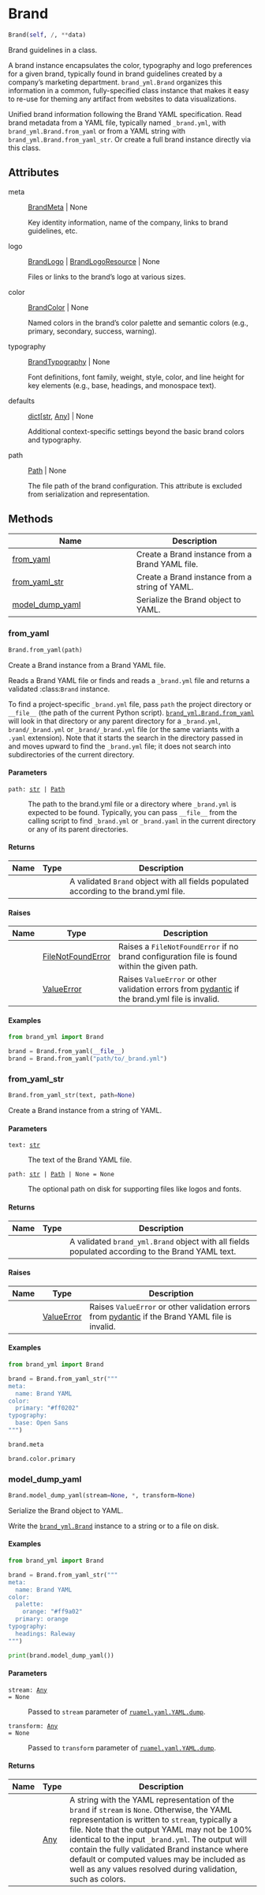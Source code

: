 # Brand { #brand_yml.Brand }

```python
Brand(self, /, **data)
```

Brand guidelines in a class.

A brand instance encapsulates the color, typography and logo preferences for
a given brand, typically found in brand guidelines created by a company's
marketing department. `brand_yml.Brand` organizes this information in a
common, fully-specified class instance that makes it easy to re-use for
theming any artifact from websites to data visualizations.

Unified brand information following the Brand YAML specification. Read brand
metadata from a YAML file, typically named `_brand.yml`, with
`brand_yml.Brand.from_yaml` or from a YAML string with
`brand_yml.Brand.from_yaml_str`. Or create a full brand instance directly
via this class.

## Attributes {.doc-section .doc-section-attributes}

meta

:   [BrandMeta](`brand_yml.meta.BrandMeta`) \| None

    Key identity information, name of the company, links to brand
    guidelines, etc.

logo

:   [BrandLogo](`brand_yml.logo.BrandLogo`) \| [BrandLogoResource](`brand_yml.logo.BrandLogoResource`) \| None

    Files or links to the brand's logo at various sizes.

color

:   [BrandColor](`brand_yml.color.BrandColor`) \| None

    Named colors in the brand's color palette and semantic colors (e.g.,
    primary, secondary, success, warning).

typography

:   [BrandTypography](`brand_yml.typography.BrandTypography`) \| None

    Font definitions, font family, weight, style, color, and line height for
    key elements (e.g., base, headings, and monospace text).

defaults

:   [dict](`dict`)\[[str](`str`), [Any](`typing.Any`)\] \| None

    Additional context-specific settings beyond the basic brand colors and
    typography.

path

:   [Path](`pathlib.Path`) \| None

    The file path of the brand configuration. This attribute is excluded
    from serialization and representation.

## Methods

| Name | Description |
| --- | --- |
| [from_yaml](#brand_yml.Brand.from_yaml) | Create a Brand instance from a Brand YAML file. |
| [from_yaml_str](#brand_yml.Brand.from_yaml_str) | Create a Brand instance from a string of YAML. |
| [model_dump_yaml](#brand_yml.Brand.model_dump_yaml) | Serialize the Brand object to YAML. |

### from_yaml { #brand_yml.Brand.from_yaml }

```python
Brand.from_yaml(path)
```

Create a Brand instance from a Brand YAML file.

Reads a Brand YAML file or finds and reads a `_brand.yml` file and
returns a validated :class:`Brand` instance.

To find a project-specific `_brand.yml` file, pass `path` the project
directory or `__file__` (the path of the current Python script).
[`brand_yml.Brand.from_yaml`](`brand_yml.Brand.from_yaml`) will look in
that directory or any parent directory for a `_brand.yml`,
`brand/_brand.yml` or `_brand/_brand.yml` file (or the same variants
with a `.yaml` extension). Note that it starts the search in the
directory passed in and moves upward to find the `_brand.yml` file; it
does not search into subdirectories of the current directory.

#### Parameters {.doc-section .doc-section-parameters}

<code><span class="parameter-name">path</span><span class="parameter-annotation-sep">:</span> <span class="parameter-annotation">[str](`str`) \| [Path](`pathlib.Path`)</span></code>

:   The path to the brand.yml file or a directory where `_brand.yml` is
    expected to be found. Typically, you can pass `__file__` from the
    calling script to find `_brand.yml` or `_brand.yaml` in the current
    directory or any of its parent directories.

#### Returns {.doc-section .doc-section-returns}

| Name   | Type   | Description                                                                           |
|--------|--------|---------------------------------------------------------------------------------------|
|        |        | A validated `Brand` object with all fields populated according to the brand.yml file. |

#### Raises {.doc-section .doc-section-raises}

| Name   | Type                                     | Description                                                                                                                         |
|--------|------------------------------------------|-------------------------------------------------------------------------------------------------------------------------------------|
|        | [FileNotFoundError](`FileNotFoundError`) | Raises a `FileNotFoundError` if no brand configuration file is found within the given path.                                         |
|        | [ValueError](`ValueError`)               | Raises `ValueError` or other validation errors from [pydantic](https://docs.pydantic.dev/latest/) if the brand.yml file is invalid. |

#### Examples {.doc-section .doc-section-examples}

```python
from brand_yml import Brand

brand = Brand.from_yaml(__file__)
brand = Brand.from_yaml("path/to/_brand.yml")
```

### from_yaml_str { #brand_yml.Brand.from_yaml_str }

```python
Brand.from_yaml_str(text, path=None)
```

Create a Brand instance from a string of YAML.

#### Parameters {.doc-section .doc-section-parameters}

<code><span class="parameter-name">text</span><span class="parameter-annotation-sep">:</span> <span class="parameter-annotation">[str](`str`)</span></code>

:   The text of the Brand YAML file.

<code><span class="parameter-name">path</span><span class="parameter-annotation-sep">:</span> <span class="parameter-annotation">[str](`str`) \| [Path](`pathlib.Path`) \| None</span> <span class="parameter-default-sep">=</span> <span class="parameter-default">None</span></code>

:   The optional path on disk for supporting files like logos and fonts.

#### Returns {.doc-section .doc-section-returns}

| Name   | Type   | Description                                                                                      |
|--------|--------|--------------------------------------------------------------------------------------------------|
|        |        | A validated `brand_yml.Brand` object with all fields populated according to the Brand YAML text. |

#### Raises {.doc-section .doc-section-raises}

| Name   | Type                       | Description                                                                                                                          |
|--------|----------------------------|--------------------------------------------------------------------------------------------------------------------------------------|
|        | [ValueError](`ValueError`) | Raises `ValueError` or other validation errors from [pydantic](https://docs.pydantic.dev/latest/) if the Brand YAML file is invalid. |

#### Examples {.doc-section .doc-section-examples}

```python
from brand_yml import Brand

brand = Brand.from_yaml_str("""
meta:
  name: Brand YAML
color:
  primary: "#ff0202"
typography:
  base: Open Sans
""")
```

```python
brand.meta
```

```python
brand.color.primary
```

### model_dump_yaml { #brand_yml.Brand.model_dump_yaml }

```python
Brand.model_dump_yaml(stream=None, *, transform=None)
```

Serialize the Brand object to YAML.

Write the [`brand_yml.Brand`](`brand_yml.Brand`) instance to a string
or to a file on disk.

#### Examples {.doc-section .doc-section-examples}

```python
from brand_yml import Brand

brand = Brand.from_yaml_str("""
meta:
  name: Brand YAML
color:
  palette:
    orange: "#ff9a02"
  primary: orange
typography:
  headings: Raleway
""")
```

::: python-code-preview
```python
print(brand.model_dump_yaml())
```
:::

#### Parameters {.doc-section .doc-section-parameters}

<code><span class="parameter-name">stream</span><span class="parameter-annotation-sep">:</span> <span class="parameter-annotation">[Any](`typing.Any`)</span> <span class="parameter-default-sep">=</span> <span class="parameter-default">None</span></code>

:   Passed to `stream` parameter of
    [`ruamel.yaml.YAML.dump`](`ruamel.yaml.YAML.dump`).

<code><span class="parameter-name">transform</span><span class="parameter-annotation-sep">:</span> <span class="parameter-annotation">[Any](`typing.Any`)</span> <span class="parameter-default-sep">=</span> <span class="parameter-default">None</span></code>

:   Passed to `transform` parameter of
    [`ruamel.yaml.YAML.dump`](`ruamel.yaml.YAML.dump`).

#### Returns {.doc-section .doc-section-returns}

| Name   | Type                | Description                                                                                                                                                                                                                                                                                                                                                                                                            |
|--------|---------------------|------------------------------------------------------------------------------------------------------------------------------------------------------------------------------------------------------------------------------------------------------------------------------------------------------------------------------------------------------------------------------------------------------------------------|
|        | [Any](`typing.Any`) | A string with the YAML representation of the `brand` if `stream` is `None`. Otherwise, the YAML representation is written to `stream`, typically a file.  Note that the output YAML may not be 100% identical to the input `_brand.yml`. The output will contain the fully validated Brand instance where default or computed values may be included as well as any values resolved during validation, such as colors. |